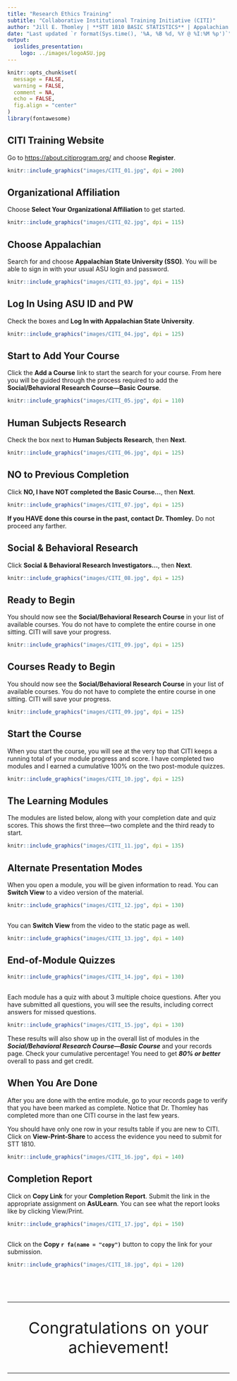 ```yaml
---
title: "Research Ethics Training"
subtitle: "Collaborative Institutional Training Initiative (CITI)"
author: "Jill E. Thomley | **STT 1810 BASIC STATISTICS** | Appalachian State University"
date: "Last updated `r format(Sys.time(), '%A, %B %d, %Y @ %I:%M %p')`"
output: 
  ioslides_presentation:
    logo: ../images/logoASU.jpg
---
```


```r
knitr::opts_chunk$set(
  message = FALSE,
  warning = FALSE,
  comment = NA,
  echo = FALSE,
  fig.align = "center"
)
library(fontawesome)
```


## CITI Training Website

Go to [https://about.citiprogram.org/](https://about.citiprogram.org/) and choose **Register**.

```r
knitr::include_graphics("images/CITI_01.jpg", dpi = 200)
```


## Organizational Affiliation

Choose **Select Your Organizational Affiliation** to get started.

```r
knitr::include_graphics("images/CITI_02.jpg", dpi = 115)
```


## Choose Appalachian

Search for and choose **Appalachian State University (SSO)**. You will be able to sign in with your usual ASU login and password.

```r
knitr::include_graphics("images/CITI_03.jpg", dpi = 115)
```


## Log In Using ASU ID and PW

Check the boxes and **Log In with Appalachian State University**.

```r
knitr::include_graphics("images/CITI_04.jpg", dpi = 125)
```


## Start to Add Your Course

Click the **Add a Course** link to start the search for your course. From here you will be guided through the process required to add the **Social/Behavioral Research Course---Basic Course**.

```r
knitr::include_graphics("images/CITI_05.jpg", dpi = 110)
```


## Human Subjects Research

Check the box next to **Human Subjects Research**, then **Next**.

```r
knitr::include_graphics("images/CITI_06.jpg", dpi = 125)
```


## NO to Previous Completion

Click **NO, I have NOT completed the Basic Course...**, then **Next**.

```r
knitr::include_graphics("images/CITI_07.jpg", dpi = 125)
```

**If you HAVE done this course in the past, contact Dr. Thomley.** Do not proceed any farther.


## Social & Behavioral Research

Click **Social & Behavioral Research Investigators...**, then **Next**.

```r
knitr::include_graphics("images/CITI_08.jpg", dpi = 125)
```


## Ready to Begin

You should now see the **Social/Behavioral Research Course** in your list of available courses. You do not have to complete the entire course in one sitting. CITI will save your progress.

```r
knitr::include_graphics("images/CITI_09.jpg", dpi = 125)
```


## Courses Ready to Begin

You should now see the **Social/Behavioral Research Course** in your list of available courses. You do not have to complete the entire course in one sitting. CITI will save your progress.

```r
knitr::include_graphics("images/CITI_09.jpg", dpi = 125)
```


## Start the Course

When you start the course, you will see at the very top that CITI keeps a running total of your module progress and score. I have completed two modules and I earned a cumulative 100% on the two post-module quizzes.

```r
knitr::include_graphics("images/CITI_10.jpg", dpi = 125)
```


## The Learning Modules

The modules are listed below, along with your completion date and quiz scores. This shows the first three---two complete and the third ready to start.

```r
knitr::include_graphics("images/CITI_11.jpg", dpi = 135)
```


## Alternate Presentation Modes

When you open a module, you will be given information to read. You can **Switch View** to a video version of the material.

```r
knitr::include_graphics("images/CITI_12.jpg", dpi = 130)
```


## 

You can **Switch View** from the video to the static page as well.

```r
knitr::include_graphics("images/CITI_13.jpg", dpi = 140)
```


## End-of-Module Quizzes

```r
knitr::include_graphics("images/CITI_14.jpg", dpi = 130)
```


##

Each module has a quiz with about 3 multiple choice questions. After you have submitted all questions, you will see the results, including correct answers for missed questions.

```r
knitr::include_graphics("images/CITI_15.jpg", dpi = 130)
```

These results will also show up in the overall list of modules in the ***Social/Behavioral Research Course---Basic Course*** and your records page. Check your cumulative percentage! You need to get ***80% or better*** overall to pass and get credit.


## When You Are Done

After you are done with the entire module, go to your records page to verify that you have been marked as complete. Notice that Dr. Thomley has completed more than one CITI course in the last few years.

You should have only one row in your results table if you are new to CITI. Click on **View-Print-Share** to access the evidence you need to submit for STT 1810.

```r
knitr::include_graphics("images/CITI_16.jpg", dpi = 140)
```


## Completion Report

Click on **Copy Link** for your **Completion Report**. Submit the link in the appropriate assignment on **AsULearn**. You can see what the report looks like by clicking View/Print.

```r
knitr::include_graphics("images/CITI_17.jpg", dpi = 150)
```


## 

Click on the **Copy `r fa(name = "copy")`** button to copy the link for your submission.

```r
knitr::include_graphics("images/CITI_18.jpg", dpi = 120)
```

<p>&nbsp;</p>
<p>&nbsp;</p>

<hr>
<p style="text-align: center; font-size: 36px;">Congratulations on your achievement!</p>
<hr>
